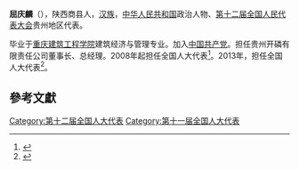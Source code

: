 '''屈庆麟'''（{{bd|1950年||}}），陕西商县人，[[汉族|汉族]]，[[中华人民共和国|中华人民共和国]]政治人物、[[第十二届全国人民代表大会|第十二届全国人民代表大会]]贵州地区代表。

毕业于[[重庆建筑工程学院|重庆建筑工程学院]]建筑经济与管理专业。加入[[中国共产党|中国共产党]]。担任贵州开磷有限责任公司董事长、总经理。2008年起担任全国人大代表<ref>{{cite news|title=全国人大代表信息-屈庆麟|url= http://210.82.31.1:8084/delegate/viewDelegate.action?dbid=112308|accessdate=2013-04-05|newspaper=全国人大网|archive-url=https://web.archive.org/web/20140524003750/http://www.npc.gov.cn/delegate/viewDelegate.action?dbid=112308|archive-date=2014-05-24|dead-url=yes}}</ref>。2013年，担任全国人大代表<ref>{{cite news|title=全国人大代表信息-屈庆麟|url= http://210.82.31.1:8084/delegate/viewDelegate.action?dbid=122293|accessdate=2013-04-05|newspaper=全国人大网|archive-url=https://web.archive.org/web/20140523230010/http://www.npc.gov.cn/delegate/viewDelegate.action?dbid=122293|archive-date=2014-05-23|dead-url=yes}}</ref>。

==參考文獻==
{{reflist}}
{{中国政治人物小作品}}

[[Category:第十二届全国人大代表|Category:第十二届全国人大代表]]
[[Category:第十一届全国人大代表|Category:第十一届全国人大代表]]